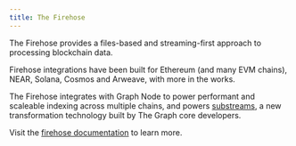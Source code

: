 ```yaml
---
title: The Firehose
---
```


The Firehose provides a files-based and streaming-first approach to processing blockchain data.

Firehose integrations have been built for Ethereum (and many EVM chains), NEAR, Solana, Cosmos and Arweave, with more in the works.

The Firehose integrates with Graph Node to power performant and scaleable indexing across multiple chains, and powers [substreams](/substreams), a new transformation technology built by The Graph core developers.

Visit the [firehose documentation](https://firehose.streamingfast.io/) to learn more.